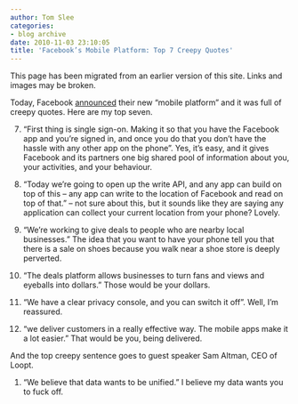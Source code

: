 ```yaml
---
author: Tom Slee
categories:
- blog archive
date: 2010-11-03 23:10:05
title: 'Facebook’s Mobile Platform: Top 7 Creepy Quotes'
---
```


::: {.callout-note}

This page has been migrated from an earlier version of this site. 
Links and images may be broken.

:::



				

Today, Facebook [announced](http://www.engadget.com/2010/11/03/live-from-facebooks-mobile-event) their new "mobile platform" and it was full of creepy quotes. Here are my top seven.




7. "First thing is single sign-on. Making it so that you have the Facebook app and you're signed in, and once you do that you don't have the hassle with any other app on the phone". Yes, it's easy, and it gives Facebook and its partners one big shared pool of information about you, your activities, and your behaviour.




6. "Today we're going to open up the write API, and any app can build on top of this -- any app can write to the location of Facebook and read on top of that." – not sure about this, but it sounds like they are saying any application can collect your current location from your phone? Lovely.




5. "We're working to give deals to people who are nearby local businesses." The idea that you want to have your phone tell you that there is a sale on shoes because you walk near a shoe store is deeply perverted.




4. "The deals platform allows businesses to turn fans and views and eyeballs into dollars." Those would be your dollars.




3. "We have a clear privacy console, and you can switch it off". Well, I'm reassured.




2. "we deliver customers in a really effective way. The mobile apps make it a lot easier." That would be you, being delivered.




And the top creepy sentence goes to guest speaker Sam Altman, CEO of Loopt.




1.  "We believe that data wants to be unified." I believe my data wants you to fuck off.


		
